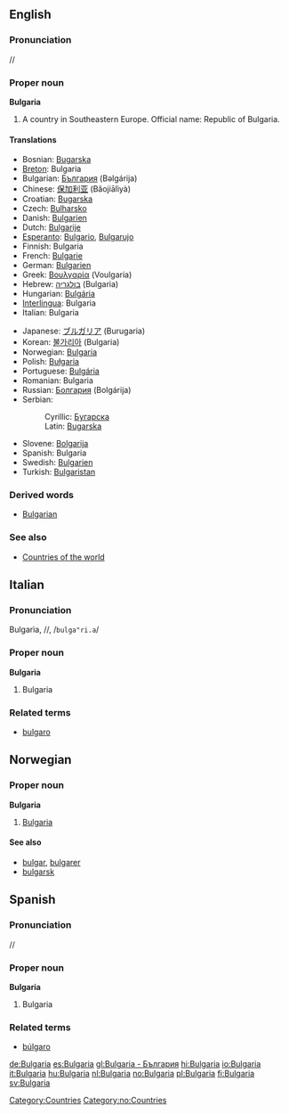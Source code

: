 ==English==
===Pronunciation===
/{{IPAchar|bʌlˈgeəriə}}/
{{Wikipedia}}
===Proper noun===
'''Bulgaria'''

# A country in Southeastern Europe. Official name: Republic of Bulgaria.

====Translations====
{{top}}
*Bosnian: [[Bugarska]] {{f}}
*[[Breton]]: Bulgaria
*Bulgarian: [[България]] (Bəlgárija) {{f}}
*Chinese: [[保加利亚]] (Bǎojiālìyà)
*Croatian: [[Bugarska]] {{f}}
*Czech: [[Bulharsko]]
*Danish: [[Bulgarien]]
*Dutch: [[Bulgarije]]
*[[Esperanto]]: [[Bulgario]], [[Bulgarujo]]
*Finnish: Bulgaria
*French: [[Bulgarie]]
*German: [[Bulgarien]] {{n}}
*Greek: [[Βουλγαρία]] (Voulgaría) {{f}}
*Hebrew: [[בולגריה]] (Bulgaria)
*Hungarian: [[Bulgária]]
*[[Interlingua]]: Bulgaria
*Italian: Bulgaria {{f}}
{{mid}}
*Japanese: [[ブルガリア]] (Burugaria)
*Korean: [[불가리아]] (Bulgaria)
*Norwegian: [[#Norwegian|Bulgaria]]
*Polish: [[Bułgaria]] {{f}}
*Portuguese: [[Bulgária]] {{f}}
*Romanian: Bulgaria {{f}}
*Russian: [[Болгария]] (Bolgárija) {{f}}
*Serbian:
*:Cyrillic: [[Бугарска]] {{f}}
*:Latin: [[Bugarska#Serbian|Bugarska]] {{f}}
*Slovene: [[Bolgarija]] {{f}}
*Spanish: Bulgaria {{f}}
*Swedish: [[Bulgarien]]
*Turkish: [[Bulgaristan]]
{{bottom}}

===Derived words===
*[[Bulgarian]]

===See also===
*[[Countries of the world]]
[[Category:Countries]]

==Italian==
===Pronunciation===
Bulgarìa, /{{IPAchar|bulgaˈri.a}}/, /<tt>bulga"ri.a</tt>/
===Proper noun===
'''Bulgaria''' {{f}}

# Bulgaria

===Related terms===
*[[bulgaro]]

==Norwegian==
===Proper noun===
[[Category:no:Countries]]
'''Bulgaria'''
#[[#English|Bulgaria]]
====See also====
*[[bulgar]], [[bulgarer]]
*[[bulgarsk]]

==Spanish==
===Pronunciation===
/{{IPAchar|bulˈɣarja}}/
===Proper noun===
'''Bulgaria''' {{f}}

# Bulgaria

===Related terms===
*[[búlgaro]]

[[de:Bulgaria]]
[[es:Bulgaria]]
[[gl:Bulgaria - България]]
[[hi:Bulgaria]]
[[io:Bulgaria]]
[[it:Bulgaria]]
[[hu:Bulgaria]]
[[nl:Bulgaria]]
[[no:Bulgaria]]
[[pl:Bulgaria]]
[[fi:Bulgaria]]
[[sv:Bulgaria]]